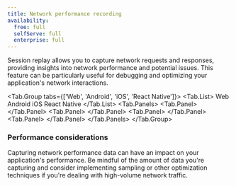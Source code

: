 ```yaml
---
title: Network performance recording
availability:
  free: full
  selfServe: full
  enterprise: full
---
```



Session replay allows you to capture network requests and responses, providing insights into network performance and potential issues. This feature can be particularly useful for debugging and optimizing your application's network interactions.

<Tab.Group tabs={['Web', 'Android', 'iOS', 'React Native']}>
    <Tab.List>
        <Tab>Web</Tab>
        <Tab>Android</Tab>
        <Tab>iOS</Tab>
        <Tab>React Native</Tab>
    </Tab.List>
    <Tab.Panels>
        <Tab.Panel>
            <WebNetwork />
        </Tab.Panel>
        <Tab.Panel>
            <AndroidNetwork />
        </Tab.Panel>
        <Tab.Panel>
            <IOSNetwork />
        </Tab.Panel>
        <Tab.Panel>
            <ReactNativeNetwork />
        </Tab.Panel>
    </Tab.Panels>
</Tab.Group>

### Performance considerations

Capturing network performance data can have an impact on your application's performance. Be mindful of the amount of data you're capturing and consider implementing sampling or other optimization techniques if you're dealing with high-volume network traffic.
